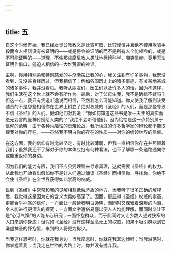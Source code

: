 ```yaml
---
---
---
```

title: 五
---

自这个时候开始，我已经发觉公教教义是比较可取、比较谨慎并且绝不使用欺骗手段而令人相信没有被证明的——或是将会被证明的而不是所有人全能领会的，或是不可能证明的——道理，不像那些摩尼教人愚昧地标榜科学，嘲笑信仰，竟用无法证明作借口，逼迫人相信的一大堆荒谬的神话。

主啊，你用特别柔和特别慈爱的手渐渐摆正我的心，我关注到有许多事物，我既没看到，又没亲身经历过，但我相信了；例如各国历史上的诸多事迹，有关某地某城的诸多事件，我并没看见。我听从朋友们、医生们以及许多人的话，因为不这样，我们生活在这个世上就不会有所作为。最后，对于父母生我，我不是确信不疑吗？但这一点，我只有凭道听途说而相信，不然我怎么可能知道。你又使我了解到该受谴责的不是那些相信你在世界上树立了绝对权威的《圣经》的人们，而是那些导致不信《圣经》的人们。假如他们对我说：“你如何知道这些书是唯一天主的真实而绝无妄言的圣神传授给人类的？”我绝不会听信他们，因为恰恰是这一点特别属于信仰的范畴：由于各种污蔑性的责难论战，我所读过的许多哲学家的辩论都不能取缔我对你的存在，——虽然我不明白你的存在的性质——对你的统领世界的信仰。

在这方面，我的信仰有时比较坚定，有时比较薄弱，但我一直相信你存在并照顾着我们；虽然我还不了解对于你的本体应抱有何种看法，也不了解哪一条道路通向你或能重返你的身边。

因为我们的能力有限，我们不应只凭理智来寻求真理，这就需要《圣经》的权力。从此我也开始看出假如你不是让人们通过诵读《圣经》而相信你、寻找你，你绝不会使《圣经》在全世界获得如此崇高的权威。

说到《圣经》中常常和我的见解相互抵触矛盾的地方，当我听了很多正确的解释后，我觉得这是因为它的含义太奥妙高深了。因而，更显得《圣经》权威的崇高，更能合乎神圣的信仰，一方面让一般读者明白通晓，而同时又保留着深奥的内涵，令人能进行更深入的探究；一方面文字通俗易懂以便人人均能理解，而同时又让不是“心浮气躁”的人能专心研究；一面怀抱群众，而于此同时又让少数人通过狭窄的入口来到你身边；但假如《圣经》没有这样至高无上的权威，如果不吸引群众到它谦虚神圣的怀抱里，来到的人将更为稀少。

当我这样思考时，你就在我身边；当我叹息时，你就在我耳边倾听；当我游荡时，你掌握着我；当我走在世俗的大路上时，你并没有抛弃我。